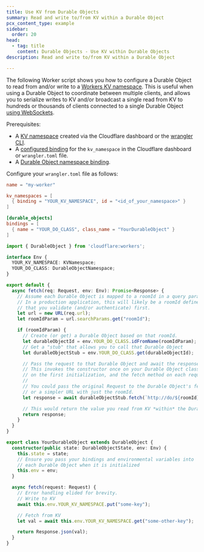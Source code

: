 ```yaml
---
title: Use KV from Durable Objects
summary: Read and write to/from KV within a Durable Object
pcx_content_type: example
sidebar:
  order: 20
head:
  - tag: title
    content: Durable Objects - Use KV within Durable Objects
description: Read and write to/from KV within a Durable Object

---
```



The following Worker script shows you how to configure a <GlossaryTooltip term="Durable Object">Durable Object</GlossaryTooltip> to read from and/or write to a [Workers KV namespace](/kv/concepts/how-kv-works/). This is useful when using a Durable Object to coordinate between multiple clients, and allows you to serialize writes to KV and/or broadcast a single read from KV to hundreds or thousands of clients connected to a single Durable Object [using WebSockets](/durable-objects/api/websockets/).

Prerequisites:

* A [KV namespace](/kv/api/) created via the Cloudflare dashboard or the [wrangler CLI](/workers/wrangler/install-and-update/).
* A [configured binding](/kv/concepts/kv-bindings/) for the `kv_namespace` in the Cloudflare dashboard or `wrangler.toml` file.
* A [Durable Object namespace binding](/workers/wrangler/configuration/#durable-objects).

Configure your `wrangler.toml` file as follows:

```toml
name = "my-worker"

kv_namespaces = [
  { binding = "YOUR_KV_NAMESPACE", id = "<id_of_your_namespace>" }
]

[durable_objects]
bindings = [
  { name = "YOUR_DO_CLASS", class_name = "YourDurableObject" }
]
```

```ts
import { DurableObject } from 'cloudflare:workers';

interface Env {
  YOUR_KV_NAMESPACE: KVNamespace;
  YOUR_DO_CLASS: DurableObjectNamespace;
}

export default {
  async fetch(req: Request, env: Env): Promise<Response> {
    // Assume each Durable Object is mapped to a roomId in a query parameter
    // In a production application, this will likely be a roomId defined by your application
    // that you validate (and/or authenticate) first.
    let url = new URL(req.url);
    let roomIdParam = url.searchParams.get("roomId");

    if (roomIdParam) {
      // Create (or get) a Durable Object based on that roomId.
      let durableObjectId = env.YOUR_DO_CLASS.idFromName(roomIdParam);
      // Get a "stub" that allows you to call that Durable Object
      let durableObjectStub = env.YOUR_DO_CLASS.get(durableObjectId);

      // Pass the request to that Durable Object and await the response
      // This invokes the constructor once on your Durable Object class (defined further down)
      // on the first initialization, and the fetch method on each request.
      //
      // You could pass the original Request to the Durable Object's fetch method
      // or a simpler URL with just the roomId.
      let response = await durableObjectStub.fetch(`http://do/${roomId}`);

      // This would return the value you read from KV *within* the Durable Object.
      return response;
    }
  }
}

export class YourDurableObject extends DurableObject {
  constructor(public state: DurableObjectState, env: Env) {
    this.state = state;
    // Ensure you pass your bindings and environmental variables into
    // each Durable Object when it is initialized
    this.env = env;
  }

  async fetch(request: Request) {
    // Error handling elided for brevity.
    // Write to KV
    await this.env.YOUR_KV_NAMESPACE.put("some-key");

    // Fetch from KV
    let val = await this.env.YOUR_KV_NAMESPACE.get("some-other-key");

    return Response.json(val);
  }
}
```